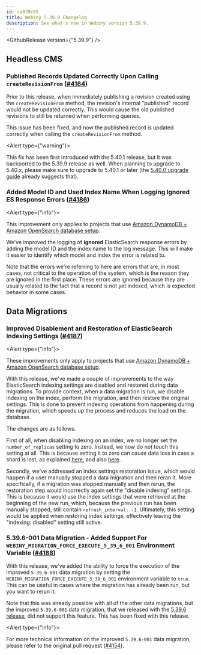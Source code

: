 ```yaml
---
id: ca039c85
title: Webiny 5.39.9 Changelog
description: See what's new in Webiny version 5.39.9.
---
```



<GithubRelease version={"5.39.9"} />

## Headless CMS

### Published Records Updated Correctly Upon Calling `createRevisionFrom`  ([#4184](https://github.com/webiny/webiny-js/pull/4184))

Prior to this release, when immediately publishing a revision created using the `createRevisionFrom` method, the revision's internal "published" record would not be updated correctly. This would cause the old published revisions to still be returned when performing queries.

This issue has been fixed, and now the published record is updated correctly when calling the `createRevisionFrom` method.

<Alert type={"warning"}>

  This fix has been first introduced with the 5.40.1 release, but it was backported to the 5.39.9 release as well. When planning to upgrade to 5.40.x, please make sure to upgrade to 5.40.1 or later (the [5.40.0 upgrade guide](/docs/release-notes/5.40.0/upgrade-guide#1-upgrade-webiny-packages) already suggests that). 

</Alert>

### Added Model ID and Used Index Name When Logging Ignored ES Response Errors ([#4186](https://github.com/webiny/webiny-js/pull/4186))

<Alert type={"info"}>

  This improvement only applies to projects that use [Amazon DynamoDB + Amazon OpenSearch database setup](/docs/architecture/introduction#different-database-setups).

</Alert>

We've improved the logging of **ignored** ElasticSearch response errors by adding the model ID and the index name to the log message. This will make it easier to identify which model and index the error is related to.

Note that the errors we're referring to here are errors that are, in most cases, not critical to the operation of the system, which is the reason they are ignored in the first place. These errors are ignored because they are usually related to the fact that a record is not yet indexed, which is expected behavior in some cases.

## Data Migrations

### Improved Disablement and Restoration of ElasticSearch Indexing Settings ([#4187](https://github.com/webiny/webiny-js/pull/4187))

<Alert type={"info"}>

  These improvements only apply to projects that use [Amazon DynamoDB + Amazon OpenSearch database setup](/docs/architecture/introduction#different-database-setups).

</Alert>

With this release, we've made a couple of improvements to the way ElasticSearch indexing settings are disabled and restored during data migrations. To provide context, when a data migration is run, we disable indexing on the index, perform the migration, and then restore the original settings. This is done to prevent indexing operations from happening during the migration, which speeds up the process and reduces the load on the database.

The changes are as follows.

First of all, when disabling indexing on an index, we no longer set the `number_of_replicas` setting to zero. Instead, we now do not touch this setting at all. This is because setting it to zero can cause data loss in case a shard is lost, as explained [here](https://www.elastic.co/guide/en/elasticsearch/reference/current/index-modules.html#dynamic-index-settings), and also [here](https://www.elastic.co/guide/en/elasticsearch/reference/5.6/tune-for-indexing-speed.html#_disable_refresh_and_replicas_for_initial_loads).

Secondly, we've addressed an index settings restoration issue, which would happen if a user manually stopped a data migration and then reran it. More specifically, if a migration was stopped manually and then rerun, the restoration step would incorrectly again set the "disable indexing" settings. This is because it would use the index settings that were retrieved at the beginning of the new run, which, because the previous run has been manually stopped, still contain `refresh_interval: -1`. Ultimately, this setting would be applied when restoring index settings, effectively leaving the "indexing: disabled" setting still active.

### 5.39.6-001 Data Migration - Added Support For `WEBINY_MIGRATION_FORCE_EXECUTE_5_39_6_001` Environment Variable ([#4188](https://github.com/webiny/webiny-js/pull/4188))

With this release, we've added the ability to force the execution of the improved `5.39.6-001` data migration by setting the `WEBINY_MIGRATION_FORCE_EXECUTE_5_39_6_001` environment variable to `true`. This can be useful in cases where the migration has already been run, but you want to rerun it.

Note that this was already possible with all of the other data migrations, but the improved `5.39.6-001` data migration, that we released with the [5.39.6 release](/docs/release-notes/5.39.7/changelog#further-improving-the-5-39-6-001-data-migration-4154), did not support this feature. This has been fixed with this release. 

<Alert type={"info"}>

  For more technical information on the improved `5.39.6-001` data migration, please refer to the original pull request ([#4154](https://github.com/webiny/webiny-js/pull/4154)).

</Alert>
